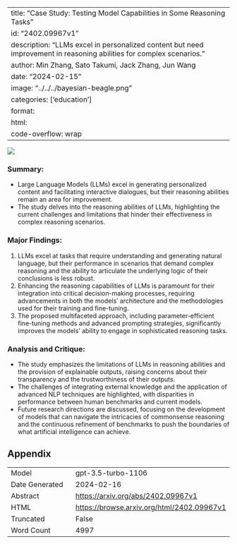
---
title: "Case Study: Testing Model Capabilities in Some Reasoning Tasks"
id: "2402.09967v1"
description: "LLMs excel in personalized content but need improvement in reasoning abilities for complex scenarios."
author: Min Zhang, Sato Takumi, Jack Zhang, Jun Wang
date: "2024-02-15"
image: "../../../bayesian-beagle.png"
categories: ['education']
format:
  html:
    code-overflow: wrap
---

![](../../../bayesian-beagle.png)

### **Summary:**
- Large Language Models (LLMs) excel in generating personalized content and facilitating interactive dialogues, but their reasoning abilities remain an area for improvement.
- The study delves into the reasoning abilities of LLMs, highlighting the current challenges and limitations that hinder their effectiveness in complex reasoning scenarios.

### Major Findings:
1. LLMs excel at tasks that require understanding and generating natural language, but their performance in scenarios that demand complex reasoning and the ability to articulate the underlying logic of their conclusions is less robust.
2. Enhancing the reasoning capabilities of LLMs is paramount for their integration into critical decision-making processes, requiring advancements in both the models’ architecture and the methodologies used for their training and fine-tuning.
3. The proposed multifaceted approach, including parameter-efficient fine-tuning methods and advanced prompting strategies, significantly improves the models’ ability to engage in sophisticated reasoning tasks.

### Analysis and Critique:
- The study emphasizes the limitations of LLMs in reasoning abilities and the provision of explainable outputs, raising concerns about their transparency and the trustworthiness of their outputs.
- The challenges of integrating external knowledge and the application of advanced NLP techniques are highlighted, with disparities in performance between human benchmarks and current models.
- Future research directions are discussed, focusing on the development of models that can navigate the intricacies of commonsense reasoning and the continuous refinement of benchmarks to push the boundaries of what artificial intelligence can achieve.

## Appendix

|          |          |
|----------|----------|
| Model     | gpt-3.5-turbo-1106       |
| Date Generated     | 2024-02-16       |
| Abstract | [https://arxiv.org/abs/2402.09967v1](https://arxiv.org/abs/2402.09967v1)        |
| HTML     | [https://browse.arxiv.org/html/2402.09967v1](https://browse.arxiv.org/html/2402.09967v1)       |
| Truncated       | False       |
| Word Count       | 4997       |